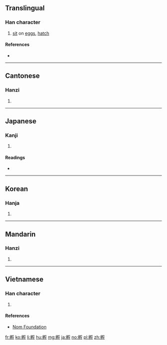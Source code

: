 {{also|孚}}
==Translingual==

===Han character===
{{Han char|rn=39|rad=子|as=11|sn=14|four=7274<sub>7</sub>|canj=竹竹尸中木 (HHSLD)|ids=⿰[[卵]][[孚]]}}

# [[sit]] on [[egg]]s, [[hatch]]

====References====
* {{Han ref|kx=0280.210|dkj=07021|dj=0549.200|hdz=21018.170|uh=5B75|ud=23413|bh=B9E5|bd=47589}}

----

==Cantonese==

===Hanzi===
{{yue-hanzi|jyut=[[fu1]]|y=fu1}}

# {{defn|lang=yue|sort=子11}}

----

==Japanese==

===Kanji===
{{ja-kanji|grade=|rs=子11}}

# {{defn|lang=ja|sort=子11}}

====Readings====
* {{ja-readings|on=[[ふ]] (fu)|kun=[[かえす]] (kaesu)}}

----

==Korean==

===Hanja===
{{ko-hanja|hangeul=부|rv=bu|mr=pu}}

# {{defn|lang=ko|sort=子11}}

----

==Mandarin==

===Hanzi===
{{cmn-hanzi|pin=[[fū]] ([[fu1]])|wg=fu<sup>1</sup>}}

# {{defn|lang=cmn|sort=子11}}

----

==Vietnamese==

===Han character===
{{vi-readings|rs=子11| hanviet = [[lộn]], [[phu]]}}

# {{defn|lang=vi|sort=子11}}

====References====
*[http://nomfoundation.org/common/nom_details.php?codepoint=5b75 Nom Foundation]

[[fr:孵]]
[[ko:孵]]
[[li:孵]]
[[hu:孵]]
[[mg:孵]]
[[ja:孵]]
[[no:孵]]
[[pl:孵]]
[[zh:孵]]
